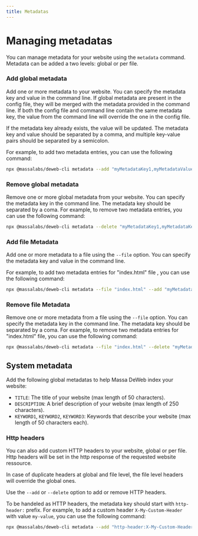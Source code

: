 ```yaml
---
title: Metadatas
---
```


# Managing metadatas

You can manage metadata for your website using the `metadata` command.
Metadata can be added a two levels: global or per file.


### Add global metadata

Add one or more metadata to your website. You can specify the metadata key and value in the command line.
If global metadata are present in the config file, they will be merged with the metadata provided in the command line.
If both the config file and command line contain the same metadata key, the value from the command line will override the one in the config file.

If the metadata key already exists, the value will be updated.
The metadata key and value should be separated by a comma, and multiple key-value pairs should be separated by a semicolon.

For example, to add two metadata entries, you can use the following command:

```bash
npx @massalabs/deweb-cli metadata --add "myMetadataKey1,myMetadataValue1;myMetadataKey2,myMetadataValue2" <website_contract_address>
```

### Remove global metadata
Remove one or more global metadata from your website. You can specify the metadata key in the command line.
The metadata key should be separated by a coma. For example, to remove two metadata entries, you can use the following command:

```bash
npx @massalabs/deweb-cli metadata --delete "myMetadataKey1,myMetadataKey2" <website_contract_address>
```

### Add file Metadata
Add one or more metadata to a file using the `--file` option. You can specify the metadata key and value in the command line.

For example, to add two metadata entries for "index.html" file , you can use the following command:

```bash
npx @massalabs/deweb-cli metadata --file "index.html" --add "myMetadataKey1,myMetadataValue1;myMetadataKey2,myMetadataValue2" <website_contract_address>
```

### Remove file Metadata
Remove one or more metadata from a file using the `--file` option. You can specify the metadata key in the command line.
The metadata key should be separated by a coma. For example, to remove two metadata entries for "index.html" file, you can use the following command:

```bash
npx @massalabs/deweb-cli metadata --file "index.html" --delete "myMetadataKey1,myMetadataKey2" <website_contract_address>
```

## System metadata

Add the following global metadatas to help Massa DeWeb index your website:

- `TITLE`: The title of your website (max length of 50 characters).
- `DESCRIPTION`: A brief description of your website (max length of 250 characters).
- `KEYWORD1`, `KEYWORD2`, `KEYWORD3`: Keywords that describe your website (max length of 50 characters each).

### Http headers

You can also add custom HTTP headers to your website, global or per file.
Http headers will be set in the http response of the requested website ressource.

In case of duplicate headers at global and file level, the file level headers will override the global ones.

Use the `--add` or `--delete` option to add or remove HTTP headers.

To be handeled as HTTP headers, the metadata key should start with `http-header:` prefix.
For example, to add a custom header `X-My-Custom-Header` with value `my-value`, you can use the following command:

```bash
npx @massalabs/deweb-cli metadata --add "http-header:X-My-Custom-Header,my-value" <website_contract_address>
```